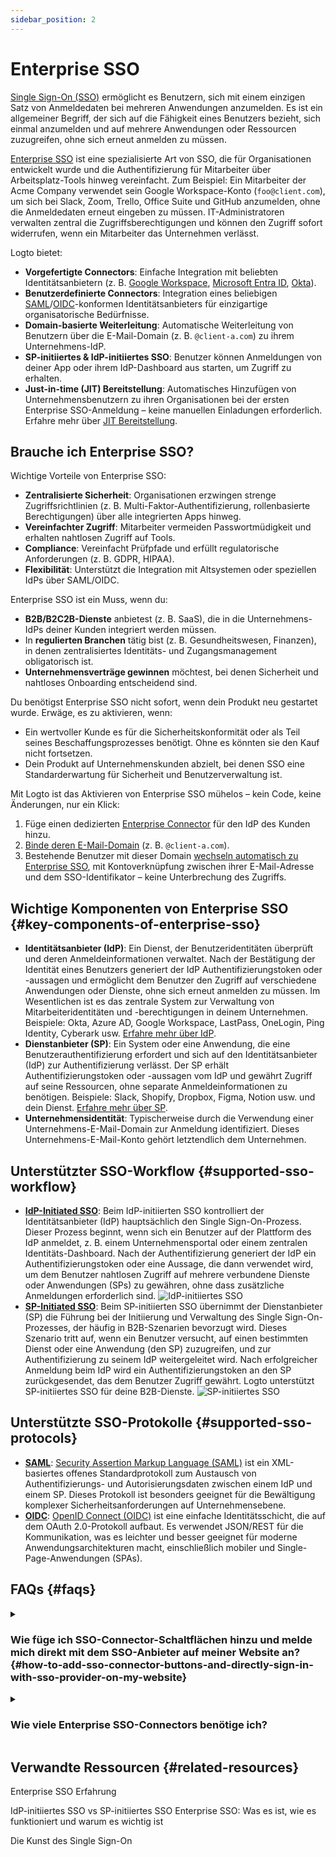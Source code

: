 ```yaml
---
sidebar_position: 2
---
```


# Enterprise SSO

[Single Sign-On (SSO)](https://auth.wiki/single-sign-on) ermöglicht es Benutzern, sich mit einem einzigen Satz von Anmeldedaten bei mehreren Anwendungen anzumelden. Es ist ein allgemeiner Begriff, der sich auf die Fähigkeit eines Benutzers bezieht, sich einmal anzumelden und auf mehrere Anwendungen oder Ressourcen zuzugreifen, ohne sich erneut anmelden zu müssen.

[Enterprise SSO](https://auth-wiki.logto.io/enterprise-sso) ist eine spezialisierte Art von SSO, die für Organisationen entwickelt wurde und die Authentifizierung für Mitarbeiter über Arbeitsplatz-Tools hinweg vereinfacht. Zum Beispiel: Ein Mitarbeiter der Acme Company verwendet sein Google Workspace-Konto (`foo@client.com`), um sich bei Slack, Zoom, Trello, Office Suite und GitHub anzumelden, ohne die Anmeldedaten erneut eingeben zu müssen. IT-Administratoren verwalten zentral die Zugriffsberechtigungen und können den Zugriff sofort widerrufen, wenn ein Mitarbeiter das Unternehmen verlässt.

Logto bietet:

- **Vorgefertigte Connectors**: Einfache Integration mit beliebten Identitätsanbietern (z. B. [Google Workspace](/integrations/google-workspace), [Microsoft Entra ID](/integrations/entra-id-saml), [Okta](/integrations/okta)).
- **Benutzerdefinierte Connectors**: Integration eines beliebigen [SAML](/integrations/saml-sso)/[OIDC](/integrations/oidc-sso)-konformen Identitätsanbieters für einzigartige organisatorische Bedürfnisse.
- **Domain-basierte Weiterleitung**: Automatische Weiterleitung von Benutzern über die E-Mail-Domain (z. B. `@client-a.com`) zu ihrem Unternehmens-IdP.
- **SP-initiiertes & IdP-initiiertes SSO**: Benutzer können Anmeldungen von deiner App oder ihrem IdP-Dashboard aus starten, um Zugriff zu erhalten.
- **Just-in-time (JIT) Bereitstellung**: Automatisches Hinzufügen von Unternehmensbenutzern zu ihren Organisationen bei der ersten Enterprise SSO-Anmeldung – keine manuellen Einladungen erforderlich. Erfahre mehr über [JIT Bereitstellung](/organizations/just-in-time-provisioning#enterprise-sso-provisioning).

## Brauche ich Enterprise SSO?

Wichtige Vorteile von Enterprise SSO:

- **Zentralisierte Sicherheit**: Organisationen erzwingen strenge Zugriffsrichtlinien (z. B. Multi-Faktor-Authentifizierung, rollenbasierte Berechtigungen) über alle integrierten Apps hinweg.
- **Vereinfachter Zugriff**: Mitarbeiter vermeiden Passwortmüdigkeit und erhalten nahtlosen Zugriff auf Tools.
- **Compliance**: Vereinfacht Prüfpfade und erfüllt regulatorische Anforderungen (z. B. GDPR, HIPAA).
- **Flexibilität**: Unterstützt die Integration mit Altsystemen oder speziellen IdPs über SAML/OIDC.

Enterprise SSO ist ein Muss, wenn du:

- **B2B/B2C2B-Dienste** anbietest (z. B. SaaS), die in die Unternehmens-IdPs deiner Kunden integriert werden müssen.
- In **regulierten Branchen** tätig bist (z. B. Gesundheitswesen, Finanzen), in denen zentralisiertes Identitäts- und Zugangsmanagement obligatorisch ist.
- **Unternehmensverträge gewinnen** möchtest, bei denen Sicherheit und nahtloses Onboarding entscheidend sind.

Du benötigst Enterprise SSO nicht sofort, wenn dein Produkt neu gestartet wurde. Erwäge, es zu aktivieren, wenn:

- Ein wertvoller Kunde es für die Sicherheitskonformität oder als Teil seines Beschaffungsprozesses benötigt. Ohne es könnten sie den Kauf nicht fortsetzen.
- Dein Produkt auf Unternehmenskunden abzielt, bei denen SSO eine Standarderwartung für Sicherheit und Benutzerverwaltung ist.

Mit Logto ist das Aktivieren von Enterprise SSO mühelos – kein Code, keine Änderungen, nur ein Klick:

1. Füge einen dedizierten [Enterprise Connector](/connectors/enterprise-connectors) für den IdP des Kunden hinzu.
2. [Binde deren E-Mail-Domain](/end-user-flows/enterprise-sso/sp-initiated-sso#set-up-sp-initiated-sso) (z. B. `@client-a.com`).
3. Bestehende Benutzer mit dieser Domain [wechseln automatisch zu Enterprise SSO](/end-user-flows/enterprise-sso/enterprise-sso-identity#enterprise-sso-account-linking), mit Kontoverknüpfung zwischen ihrer E-Mail-Adresse und dem SSO-Identifikator – keine Unterbrechung des Zugriffs.

## Wichtige Komponenten von Enterprise SSO \{#key-components-of-enterprise-sso}

- **Identitätsanbieter (IdP)**: Ein Dienst, der Benutzeridentitäten überprüft und deren Anmeldeinformationen verwaltet. Nach der Bestätigung der Identität eines Benutzers generiert der IdP Authentifizierungstoken oder -aussagen und ermöglicht dem Benutzer den Zugriff auf verschiedene Anwendungen oder Dienste, ohne sich erneut anmelden zu müssen. Im Wesentlichen ist es das zentrale System zur Verwaltung von Mitarbeiteridentitäten und -berechtigungen in deinem Unternehmen. Beispiele: Okta, Azure AD, Google Workspace, LastPass, OneLogin, Ping Identity, Cyberark usw. [Erfahre mehr über IdP](https://auth.wiki/identity-provider).
- **Dienstanbieter (SP)**: Ein System oder eine Anwendung, die eine Benutzerauthentifizierung erfordert und sich auf den Identitätsanbieter (IdP) zur Authentifizierung verlässt. Der SP erhält Authentifizierungstoken oder -aussagen vom IdP und gewährt Zugriff auf seine Ressourcen, ohne separate Anmeldeinformationen zu benötigen. Beispiele: Slack, Shopify, Dropbox, Figma, Notion usw. und dein Dienst. [Erfahre mehr über SP](https://auth.wiki/service-provider).
- **Unternehmensidentität**: Typischerweise durch die Verwendung einer Unternehmens-E-Mail-Domain zur Anmeldung identifiziert. Dieses Unternehmens-E-Mail-Konto gehört letztendlich dem Unternehmen.

## Unterstützter SSO-Workflow \{#supported-sso-workflow}

- [**IdP-Initiated SSO**](/end-user-flows/enterprise-sso/idp-initiated-sso): Beim IdP-initiierten SSO kontrolliert der Identitätsanbieter (IdP) hauptsächlich den Single Sign-On-Prozess. Dieser Prozess beginnt, wenn sich ein Benutzer auf der Plattform des IdP anmeldet, z. B. einem Unternehmensportal oder einem zentralen Identitäts-Dashboard. Nach der Authentifizierung generiert der IdP ein Authentifizierungstoken oder eine Aussage, die dann verwendet wird, um dem Benutzer nahtlosen Zugriff auf mehrere verbundene Dienste oder Anwendungen (SPs) zu gewähren, ohne dass zusätzliche Anmeldungen erforderlich sind.
  <img src="/img/assets/idp-initiated-sso.png" alt="IdP-initiiertes SSO" />
- [**SP-Initiated SSO**](/end-user-flows/enterprise-sso/sp-initiated-sso): Beim SP-initiierten SSO übernimmt der Dienstanbieter (SP) die Führung bei der Initiierung und Verwaltung des Single Sign-On-Prozesses, der häufig in B2B-Szenarien bevorzugt wird. Dieses Szenario tritt auf, wenn ein Benutzer versucht, auf einen bestimmten Dienst oder eine Anwendung (den SP) zuzugreifen, und zur Authentifizierung zu seinem IdP weitergeleitet wird. Nach erfolgreicher Anmeldung beim IdP wird ein Authentifizierungstoken an den SP zurückgesendet, das dem Benutzer Zugriff gewährt. Logto unterstützt SP-initiiertes SSO für deine B2B-Dienste.
  <img src="/img/assets/sp-initiated-sso.png" alt="SP-initiiertes SSO" />

## Unterstützte SSO-Protokolle \{#supported-sso-protocols}

- [**SAML**](/integrations/saml-sso): [Security Assertion Markup Language (SAML)](https://auth.wiki/saml) ist ein XML-basiertes offenes Standardprotokoll zum Austausch von Authentifizierungs- und Autorisierungsdaten zwischen einem IdP und einem SP. Dieses Protokoll ist besonders geeignet für die Bewältigung komplexer Sicherheitsanforderungen auf Unternehmensebene.
- [**OIDC**](/integrations/oidc-sso): [OpenID Connect (OIDC)](https://auth.wiki/openid-connect) ist eine einfache Identitätsschicht, die auf dem OAuth 2.0-Protokoll aufbaut. Es verwendet JSON/REST für die Kommunikation, was es leichter und besser geeignet für moderne Anwendungsarchitekturen macht, einschließlich mobiler und Single-Page-Anwendungen (SPAs).

## FAQs \{#faqs}

<details>
  <summary>

### Wie füge ich SSO-Connector-Schaltflächen hinzu und melde mich direkt mit dem SSO-Anbieter auf meiner Website an? \{#how-to-add-sso-connector-buttons-and-directly-sign-in-with-sso-provider-on-my-website}

</summary>

Logto ermöglicht es dir, soziale Anmeldeschaltflächen zu deiner Website hinzuzufügen und den SSO-Anmeldeprozess direkt zu starten, ohne das Standard-Anmeldeformular anzuzeigen. Sieh dir unseren [Direct sign-in](/end-user-flows/authentication-parameters/direct-sign-in/) Leitfaden für detaillierte Anweisungen an.

</details>

<details>
  <summary>

### Wie viele Enterprise SSO-Connectors benötige ich?

</summary>

Jeder Kunde benötigt einen einzigartigen Connector, um isolierte Konfigurationen, Mitarbeiterverwaltung und Berechtigungskontrolle sicherzustellen. Zum Beispiel:

- **Kunde A (Okta):** „Enterprise Connector A“ mit Okta für `@client-a.com`.
- **Kunde B (Okta)**: Ein weiterer „Enterprise Connector B“ mit Okta für `@client-b.com`.
- **Kunde C (Azure AD):** „Enterprise Connector C“ mit Microsoft Azure AD für `@client-c.com`.

Wenn du den Zugriff auf mehrere Kunden ohne eine pro-Kunde-Einrichtung benötigst, solltest du stattdessen [soziale Connectors](/connectors/social-connectors) (z. B. Google, Facebook) in Betracht ziehen, da diese keine client-spezifischen IdP-Konfigurationen erfordern.

</details>

## Verwandte Ressourcen \{#related-resources}

<Url href="https://www.youtube.com/watch?v=-mD8Sfab7sI&t=12s"> Enterprise SSO Erfahrung</Url>

<Url href="https://blog.logto.io/idp-vs-sp-initiated-sso">
  IdP-initiiertes SSO vs SP-initiiertes SSO
</Url>

<Url href="https://blog.logto.io/enterprise-sso">
  Enterprise SSO: Was es ist, wie es funktioniert und warum es wichtig ist
</Url>

<Url href="https://blog.logto.io/single-sign-on">Die Kunst des Single Sign-On</Url>